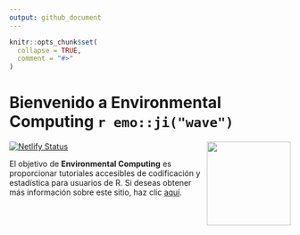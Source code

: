 ```yaml
---
output: github_document
---
```


<!-- README.md is generated from README.Rmd. Please edit that file -->

```r
knitr::opts_chunk$set(
  collapse = TRUE,
  comment = "#>"
)
```

# Bienvenido a \n Environmental Computing `r emo::ji("wave")`

 <img src="images/hexsticker_EC.png" align="right" alt="" width="150" />

<!-- badges: start -->
[![Netlify Status](https://api.netlify.com/api/v1/badges/7ebc3505-9fc4-4bed-b0d4-fd75daa3bd7f/deploy-status)](https://app.netlify.com/sites/environmentalcomputing/deploys)
<!-- badges: end -->

El objetivo de **Environmental Computing** es proporcionar tutoriales accesibles de codificación y estadística para usuarios de R. Si deseas obtener más información sobre este sitio, haz clic [aquí](https://environmentalcomputingsp.netlify.app/about/).


